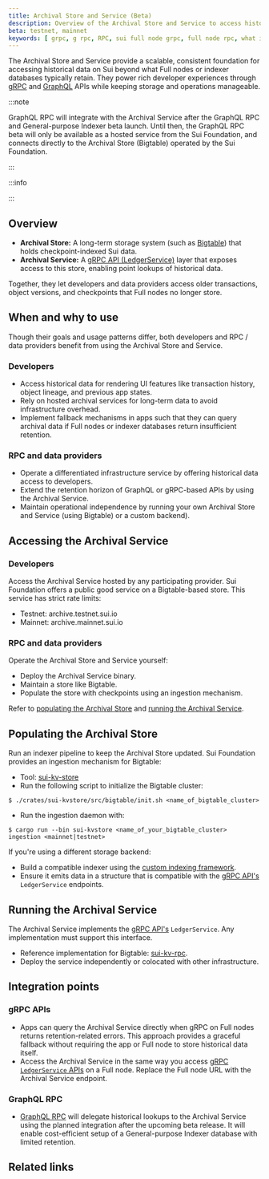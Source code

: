```yaml
---
title: Archival Store and Service (Beta)
description: Overview of the Archival Store and Service to access historical Sui network data.
beta: testnet, mainnet
keywords: [ grpc, g rpc, RPC, sui full node grpc, full node rpc, what is grpc, grpc on sui, graphql, graph ql, what is graphql, graphql rpc ]
---
```


The Archival Store and Service provide a scalable, consistent foundation for accessing historical data on Sui beyond what Full nodes or indexer databases typically retain. They power rich developer experiences through [gRPC](./grpc-overview.mdx) and [GraphQL](./graphql-indexer.mdx) APIs while keeping storage and operations manageable.

:::note

GraphQL RPC will integrate with the Archival Service after the GraphQL RPC and General-purpose Indexer beta launch. Until then, the GraphQL RPC beta will only be available as a hosted service from the Sui Foundation, and connects directly to the Archival Store (Bigtable) operated by the Sui Foundation.

:::

:::info

<ImportContent source="data-serving-msg.mdx" mode="snippet" />

:::

## Overview

- **Archival Store:** A long-term storage system (such as [Bigtable](https://cloud.google.com/bigtable)) that holds checkpoint-indexed Sui data.
- **Archival Service:** A [gRPC API (LedgerService)](./grpc-overview.mdx) layer that exposes access to this store, enabling point lookups of historical data.

Together, they let developers and data providers access older transactions, object versions, and checkpoints that Full nodes no longer store.

## When and why to use

Though their goals and usage patterns differ, both developers and RPC / data providers benefit from using the Archival Store and Service.

### Developers

- Access historical data for rendering UI features like transaction history, object lineage, and previous app states.
- Rely on hosted archival services for long-term data to avoid infrastructure overhead.
- Implement fallback mechanisms in apps such that they can query archival data if Full nodes or indexer databases return insufficient retention.

### RPC and data providers

- Operate a differentiated infrastructure service by offering historical data access to developers.
- Extend the retention horizon of GraphQL or gRPC-based APIs by using the Archival Service.
- Maintain operational independence by running your own Archival Store and Service (using Bigtable) or a custom backend).

## Accessing the Archival Service

### Developers

Access the Archival Service hosted by any participating provider. Sui Foundation offers a public good service on a Bigtable-based store. This service has strict rate limits:

- Testnet: archive.testnet.sui.io
- Mainnet: archive.mainnet.sui.io

### RPC and data providers

Operate the Archival Store and Service yourself:

- Deploy the Archival Service binary.
- Maintain a store like Bigtable.
- Populate the store with checkpoints using an ingestion mechanism.

Refer to [populating the Archival Store](#populating-the-archival-store) and [running the Archival Service](#running-the-archival-service).

## Populating the Archival Store

Run an indexer pipeline to keep the Archival Store updated. Sui Foundation provides an ingestion mechanism for Bigtable:

- Tool: [sui-kv-store](https://github.com/MystenLabs/sui/tree/main/crates/sui-kvstore)
- Run the following script to initialize the Bigtable cluster:
```shell
$ ./crates/sui-kvstore/src/bigtable/init.sh <name_of_bigtable_cluster>
```
- Run the ingestion daemon with:
```shell
$ cargo run --bin sui-kvstore <name_of_your_bigtable_cluster> ingestion <mainnet|testnet>
```

If you're using a different storage backend:

- Build a compatible indexer using the [custom indexing framework](./custom-indexing-framework.mdx).
- Ensure it emits data in a structure that is compatible with the [gRPC API's](./grpc-overview.mdx) `LedgerService` endpoints.

## Running the Archival Service

The Archival Service implements the [gRPC API's](./grpc-overview.mdx) `LedgerService`. Any implementation must support this interface.

- Reference implementation for Bigtable: [sui-kv-rpc](https://github.com/MystenLabs/sui/tree/main/crates/sui-kv-rpc).
- Deploy the service independently or colocated with other infrastructure.

## Integration points

### gRPC APIs

- Apps can query the Archival Service directly when gRPC on Full nodes returns retention-related errors. This approach provides a graceful fallback without requiring the app or Full node to store historical data itself.
- Access the Archival Service in the same way you access [gRPC `LedgerService` APIs](./grpc-overview.mdx) on a Full node. Replace the Full node URL with the Archival Service endpoint.

### GraphQL RPC

- [GraphQL RPC](./graphql-indexer.mdx) will delegate historical lookups to the Archival Service using the planned integration after the upcoming beta release. It will enable cost-efficient setup of a General-purpose Indexer database with limited retention.

## Related links

<RelatedLink href="https://cloud.google.com/bigtable" label="Bigtable" desc="Low-latency, Cassandra, and HBase-compatible NoSQL database service for machine learning, operational analytics, and user-facing applications." />
